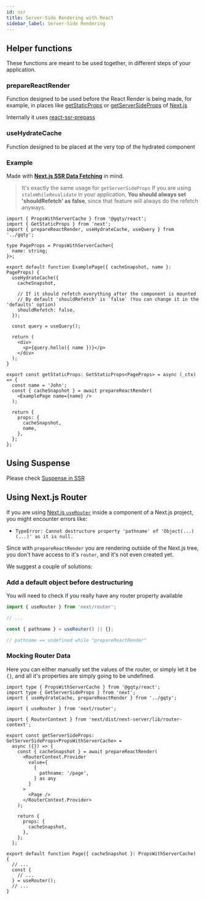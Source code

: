 ```yaml
---
id: ssr
title: Server-Side Rendering with React
sidebar_label: Server-Side Rendering
---
```


## Helper functions

These functions are meant to be used together, in different steps of your application.

### prepareReactRender

Function designed to be used before the React Render is being made, for example, in places like [getStaticProps](https://nextjs.org/docs/basic-features/data-fetching#getstaticprops-static-generation) or [getServerSideProps](https://nextjs.org/docs/basic-features/data-fetching#getserversideprops-server-side-rendering) of [Next.js](https://nextjs.org/)

Internally it uses [react-ssr-prepass](https://github.com/FormidableLabs/react-ssr-prepass)

### useHydrateCache

Function designed to be placed at the very top of the hydrated component

### Example

Made with **[Next.js SSR Data Fetching](https://nextjs.org/docs/basic-features/data-fetching)** in mind.

> It's exactly the same usage for `getServerSideProps`
> If you are using `staleWhileRevalidate` in your application, **You should always set 'shouldRefetch' as false**, since that feature will always do the refetch anyways.

```tsx
import { PropsWithServerCache } from '@gqty/react';
import { GetStaticProps } from 'next';
import { prepareReactRender, useHydrateCache, useQuery } from '../gqty';

type PageProps = PropsWithServerCache<{
  name: string;
}>;

export default function ExamplePage({ cacheSnapshot, name }: PageProps) {
  useHydrateCache({
    cacheSnapshot,

    // If it should refetch everything after the component is mounted
    // By default 'shouldRefetch' is `false` (You can change it in the 'defaults' option)
    shouldRefetch: false,
  });

  const query = useQuery();

  return (
    <div>
      <p>{query.hello({ name })}</p>
    </div>
  );
}

export const getStaticProps: GetStaticProps<PageProps> = async (_ctx) => {
  const name = 'John';
  const { cacheSnapshot } = await prepareReactRender(
    <ExamplePage name={name} />
  );

  return {
    props: {
      cacheSnapshot,
      name,
    },
  };
};
```

## Using Suspense

Please check [Suspense in SSR](/react/suspense#suspense-in-ssr)

## Using Next.js Router

If you are using [Next.js `useRouter`](https://nextjs.org/docs/api-reference/next/router) inside a component of a Next.js project, you might encounter errors like:

- `TypeError: Cannot destructure property 'pathname' of 'Object(...)(...)' as it is null.`

Since with `prepareReactRender` you are rendering outside of the Next.js tree, you don't have access to it's `router`, and it's not even created yet.

We suggest a couple of solutions:

### Add a default object before destructuring

You will need to check if you really have any router property available

```ts
import { useRouter } from 'next/router';

// ...

const { pathname } = useRouter() || {};

// pathname == undefined while "prepareReactRender"
```

### Mocking Router Data

Here you can either manually set the values of the router, or simply let it be `{}`, and all it's properties are simply going to be undefined.

```tsx
import type { PropsWithServerCache } from '@gqty/react';
import type { GetServerSideProps } from 'next';
import { useHydrateCache, prepareReactRender } from '../gqty';

import { useRouter } from 'next/router';

import { RouterContext } from 'next/dist/next-server/lib/router-context';

export const getServerSideProps: GetServerSideProps<PropsWithServerCache> =
  async ({}) => {
    const { cacheSnapshot } = await prepareReactRender(
      <RouterContext.Provider
        value={
          {
            pathname: '/page',
          } as any
        }
      >
        <Page />
      </RouterContext.Provider>
    );

    return {
      props: {
        cacheSnapshot,
      },
    };
  };

export default function Page({ cacheSnapshot }: PropsWithServerCache) {
  // ...
  const {
    // ...
  } = useRouter();
  // ...
}
```
